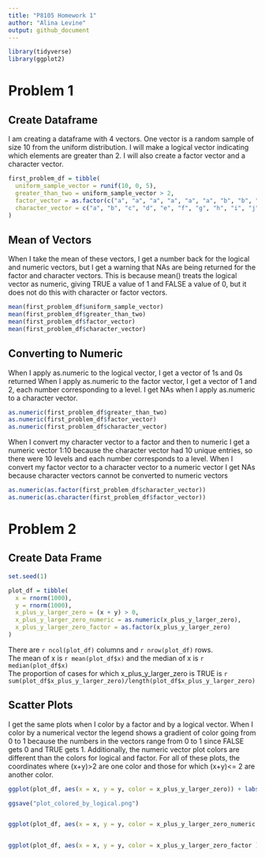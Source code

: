 ```yaml
---
title: "P8105 Homework 1"
author: "Alina Levine"
output: github_document
---
```


```r
library(tidyverse)
library(ggplot2)
```



# Problem 1

## Create Dataframe
I am creating a dataframe with 4 vectors. One vector is a random sample of size 10 from the uniform distribution. I will make a logical vector indicating which elements are greater than 2. I will also create a factor vector and a character vector.

```r
first_problem_df = tibble(
  uniform_sample_vector = runif(10, 0, 5),
  greater_than_two = uniform_sample_vector > 2,
  factor_vector = as.factor(c("a", "a", "a", "a", "a", "a", "b", "b", "b", "b")),
  character_vector = c("a", "b", "c", "d", "e", "f", "g", "h", "i", "j")
)

```
## Mean of Vectors
When I take the mean of these vectors, I get a number back for the 
logical and numeric vectors, but I get a warning that NAs are being returned for the factor and character vectors. This is because mean() treats the logical vector as numeric, giving TRUE a value of 1
and FALSE a value of 0, but it does not do this with character or factor vectors.

```r
mean(first_problem_df$uniform_sample_vector)
mean(first_problem_df$greater_than_two)
mean(first_problem_df$factor_vector)
mean(first_problem_df$character_vector)

```

## Converting to Numeric
When I apply as.numeric to the logical vector, I get a vector of 1s and 0s returned
When I apply as.numeric to the factor vector, I get a vector of 1 and 2, each number
corresponding to a level. I get NAs when I apply as.numeric to a character vector.

```r
as.numeric(first_problem_df$greater_than_two)
as.numeric(first_problem_df$factor_vector)
as.numeric(first_problem_df$character_vector)


```

When I convert my character vector to a factor and then to numeric I get a numeric vector 1:10
because the character vector had 10 unique entries, so there were 10 levels and each number corresponds to a level. When I convert my 
factor vector to a character vector to a numeric vector I get NAs because character vectors 
cannot be converted to numeric vectors

```r

as.numeric(as.factor(first_problem_df$character_vector))
as.numeric(as.character(first_problem_df$factor_vector))


```

# Problem 2


## Create Data Frame
```r

set.seed(1)

plot_df = tibble(
  x = rnorm(1000),
  y = rnorm(1000),
  x_plus_y_larger_zero = (x + y) > 0,
  x_plus_y_larger_zero_numeric = as.numeric(x_plus_y_larger_zero),
  x_plus_y_larger_zero_factor = as.factor(x_plus_y_larger_zero)
)

```



There are `r ncol(plot_df)` columns and `r nrow(plot_df)` rows.  
The mean of x is `r mean(plot_df$x)` and the median of x is `r median(plot_df$x)`  
The proportion of cases for which x_plus_y_larger_zero is TRUE is `r sum(plot_df$x_plus_y_larger_zero)/length(plot_df$x_plus_y_larger_zero)`




## Scatter Plots

I get the same plots when I color by a factor and by a logical vector. When I color by a numerical vector the legend shows a gradient of color going from 0 to 1 because the numbers in the vectors range from 0 to 1 since FALSE gets 0 and TRUE gets 1. Additionally, the numeric vector plot colors are different than the colors for logical and factor. For all of these plots, the coordinates where (x+y)>2 are one color and those for which (x+y)<= 2 are another color.   

```r
ggplot(plot_df, aes(x = x, y = y, color = x_plus_y_larger_zero)) + labs(title = "Colored by Logical Vector") + geom_point()

ggsave("plot_colored_by_logical.png")


ggplot(plot_df, aes(x = x, y = y, color = x_plus_y_larger_zero_numeric )) + labs(title = "Colored by Numeric Vector") + geom_point()


ggplot(plot_df, aes(x = x, y = y, color = x_plus_y_larger_zero_factor )) + labs(title = "Colored by Factor Vector") + geom_point()





```










